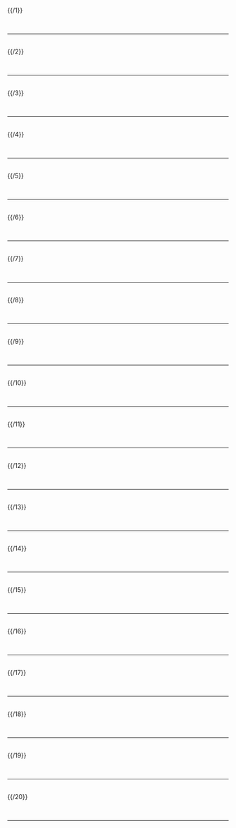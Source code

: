 {{Portal:PlayStation/box-header|特色条目|Portal:PlayStation/精选游戏|}}

{{ed right2|Portal:PlayStation/精选游戏/1}}
{{/1}} <div style="clear: both"></div><br/><hr/><br/>
{{ed right2|Portal:PlayStation/精选游戏/2}}
{{/2}} <div style="clear: both"></div><br/><hr/><br/>
{{ed right2|Portal:PlayStation/精选游戏/3}}
{{/3}} <div style="clear: both"></div><br/><hr/><br/>
{{ed right2|Portal:PlayStation/精选游戏/4}}
{{/4}} <div style="clear: both"></div><br/><hr/><br/>
{{ed right2|Portal:PlayStation/精选游戏/5}}
{{/5}} <div style="clear: both"></div><br/><hr/><br/>
{{ed right2|Portal:PlayStation/精选游戏/6}}
{{/6}} <div style="clear: both"></div><br/><hr/><br/>
{{ed right2|Portal:PlayStation/精选游戏/7}}
{{/7}} <div style="clear: both"></div><br/><hr/><br/>
{{ed right2|Portal:PlayStation/精选游戏/8}}
{{/8}} <div style="clear: both"></div><br/><hr/><br/>
{{ed right2|Portal:PlayStation/精选游戏/9}}
{{/9}} <div style="clear: both"></div><br/><hr/><br/>
{{ed right2|Portal:PlayStation/精选游戏/10}}
{{/10}} <div style="clear: both"></div><br/><hr/><br/>
{{ed right2|Portal:PlayStation/精选游戏/11}}
{{/11}} <div style="clear: both"></div><br/><hr/><br/>
{{ed right2|Portal:PlayStation/精选游戏/12}}
{{/12}} <div style="clear: both"></div><br/><hr/><br/>
{{ed right2|Portal:PlayStation/精选游戏/13}}
{{/13}} <div style="clear: both"></div><br/><hr/><br/>
{{ed right2|Portal:PlayStation/精选游戏/14}}
{{/14}} <div style="clear: both"></div><br/><hr/><br/>
{{ed right2|Portal:PlayStation/精选游戏/15}}
{{/15}} <div style="clear: both"></div><br/><hr/><br/>
{{ed right2|Portal:PlayStation/精选游戏/16}}
{{/16}} <div style="clear: both"></div><br/><hr/><br/>
{{ed right2|Portal:PlayStation/精选游戏/17}}
{{/17}} <div style="clear: both"></div><br/><hr/><br/>
{{ed right2|Portal:PlayStation/精选游戏/18}}
{{/18}} <div style="clear: both"></div><br/><hr/><br/>
{{ed right2|Portal:PlayStation/精选游戏/19}}
{{/19}} <div style="clear: both"></div><br/><hr/><br/>
{{ed right2|Portal:PlayStation/精选游戏/20}}
{{/20}} <div style="clear: both"></div><br/><hr/><br/>

{{Portal:PlayStation/box-footer|}}